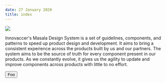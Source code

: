 ```yaml
---
date: 27 January 2020
title: index
---
```


<img
  class="w-25 my-6 m-auto d-flex"
  src="https://design.innovaccer.com/uploads/vXeRmMyOJwXexHrjp1I4BA.png"
/>

<Heading>
  Innovaccer's Masala Design System is a set of guidelines, components, and
  patterns to speed up product design and development. It aims to bring a
  consistent experience across the products built by us and our partners. The
  system aims to be the source of truth for every component present in our
  products. As we constantly evolve, it gives us the agility to update and
  improve components across products with little to no effort.
</Heading>

<Button> Foo </Button>
